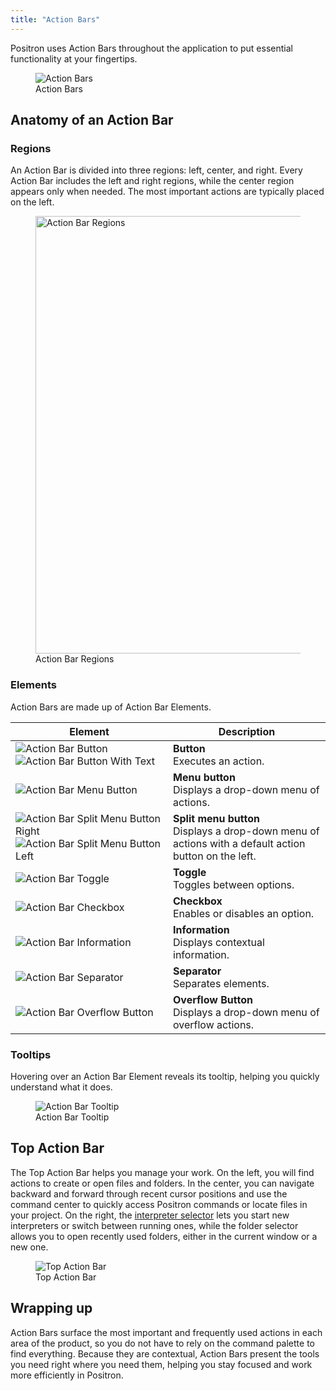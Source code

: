 ```yaml
---
title: "Action Bars"
---
```


Positron uses Action Bars throughout the application to put essential functionality at your fingertips.

![Action Bars](images/action-bars.png)

## Anatomy of an Action Bar

### Regions

An Action Bar is divided into three regions: left, center, and right. Every Action Bar includes the left and right regions, while the center region appears only when needed. The most important actions are typically placed on the left.

![Action Bar Regions](images/action-bar-regions.png){width=700}

### Elements

Action Bars are made up of Action Bar Elements.

| Element | Description |
|------|------|
| ![Action Bar Button](images/action-bar-button.png) ![Action Bar Button With Text](images/action-bar-button-with-text.png) | **Button**<br/>Executes an action. |
| ![Action Bar Menu Button](images/action-bar-menu-button.png) | **Menu button**<br/>Displays a drop-down menu of actions. |
| ![Action Bar Split Menu Button Right](images/action-bar-split-menu-button-right.png) ![Action Bar Split Menu Button Left](images/action-bar-split-menu-button-left.png) | **Split menu button**<br/>Displays a drop-down menu of actions with a default action button on the left. |
| ![Action Bar Toggle](images/action-bar-toggle.png) | **Toggle**<br/>Toggles between options. |
| ![Action Bar Checkbox](images/action-bar-checkbox.png) | **Checkbox**<br/>Enables or disables an option. |
| ![Action Bar Information](images/action-bar-information.png) | **Information**<br/>Displays contextual information. |
| ![Action Bar Separator](images/action-bar-separator.png) | **Separator**<br/>Separates elements. |
| ![Action Bar Overflow Button](images/action-bar-overflow-button.png) | **Overflow Button**<br>Displays a drop-down menu of overflow actions. |

### Tooltips

Hovering over an Action Bar Element reveals its tooltip, helping you quickly understand what it does.

![Action Bar Tooltip](images/action-bar-tooltip.png)

## Top Action Bar

The Top Action Bar helps you manage your work. On the left, you will find actions to create or open files and folders. In the center, you can navigate backward and forward through recent cursor positions and use the command center to quickly access Positron commands or locate files in your project. On the right, the [interpreter selector](managing-interpreters.qmd) lets you start new interpreters or switch between running ones, while the folder selector allows you to open recently used folders, either in the current window or a new one.

![Top Action Bar](images/top-action-bar.png)

## Wrapping up

Action Bars surface the most important and frequently used actions in each area of the product, so you do not have to rely on the command palette to find everything. Because they are contextual, Action Bars present the tools you need right where you need them, helping you stay focused and work more efficiently in Positron.

